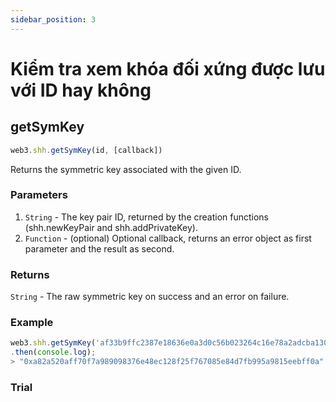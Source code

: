 ```yaml
---
sidebar_position: 3
---
```


# Kiểm tra xem khóa đối xứng được lưu với ID hay không

## getSymKey
```javascript
web3.shh.getSymKey(id, [callback])
```
Returns the symmetric key associated with the given ID.

### Parameters
1. `String` - The key pair ID, returned by the creation functions (shh.newKeyPair and shh.addPrivateKey).
2. `Function` - (optional) Optional callback, returns an error object as first parameter and the result as second.
### Returns
`String` - The raw symmetric key on success and an error on failure.

### Example
```javascript
web3.shh.getSymKey('af33b9ffc2387e18636e0a3d0c56b023264c16e78a2adcba1303cefc685e610f')
.then(console.log);
> "0xa82a520aff70f7a989098376e48ec128f25f767085e84d7fb995a9815eebff0a"
```
### Trial
<GetSymKey/>